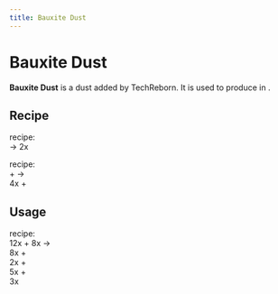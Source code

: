 ```yaml
---
title: Bauxite Dust
---
```


<ItemImage file="bauxite_dust" alt="Bauxite Dust" size="200" />

# Bauxite Dust

**Bauxite Dust** is a dust added by TechReborn. It is used to produce <McItem slug="techreborn:aluminum_dust" inline={true}/> in <McItem slug="techreborn:industrial_electrolyzer" inline={true}/>.

## Recipe

<CraftingTable recipe="input techreborn:small_pile_of_bauxite_dust techreborn:small_pile_of_bauxite_dust air input techreborn:small_pile_of_bauxite_dust techreborn:small_pile_of_bauxite_dust air input air air air output techreborn:bauxite_dust"/>

<McItem slug="techreborn:grinder" inline={true}/> recipe:  
<McItem slug="techreborn:bauxite_ore" inline={true}/> → 2x <McItem slug="techreborn:bauxite_dust" inline={true}/>

<McItem slug="techreborn:industrial_grinder" inline={true}/> recipe:  
<McItem slug="techreborn:bauxite_ore" inline={true}/> + <McItem slug="techreborn:water_cell" inline={true}/> →  
4x <McItem slug="techreborn:bauxite_dust" inline={true}/> + <McItem slug="techreborn:aluminum_dust" inline={true}/>

## Usage

<CraftingTable recipe="input air air air input air techreborn:bauxite_dust air input air air air output techreborn:small_pile_of_bauxite_dust,4"/>

<McItem slug="techreborn:industrial_electrolyzer" inline={true}/> recipe:  
12x <McItem slug="techreborn:bauxite_dust" inline={true}/> + 8x <McItem slug="techreborn:empty_cell" inline={true}/> →  
8x <McItem slug="techreborn:aluminum_dust" inline={true}/> +  
2x <McItem slug="techreborn:small_pile_of_titanium_dust" inline={true}/> +  
5x <McItem slug="techreborn:hydrogen_cell" inline={true}/> +  
3x <McItem slug="techreborn:compressed_air_cell" inline={true}/>
